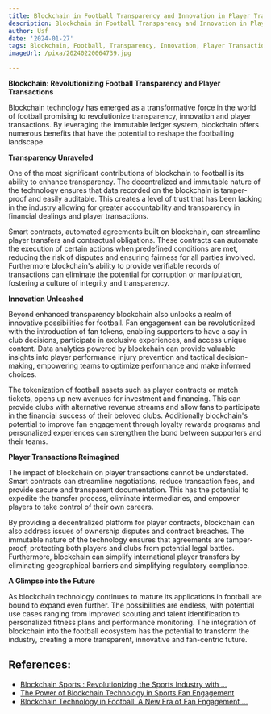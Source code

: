 ```yaml
---
title: Blockchain in Football Transparency and Innovation in Player Transactions
description: Blockchain in Football Transparency and Innovation in Player Transactions
author: Usf
date: '2024-01-27'
tags: Blockchain, Football, Transparency, Innovation, Player Transactions
imageUrl: /pixa/20240220064739.jpg

---
```

**Blockchain: Revolutionizing Football Transparency and Player Transactions**

Blockchain technology  has emerged as  a transformative force in the world of football promising to revolutionize transparency, innovation and player transactions. By  leveraging the immutable ledger system, blockchain offers numerous benefits that have the potential  to reshape  the  footballing landscape.

 **Transparency Unraveled**

One of the most significant contributions of blockchain to football is its ability to enhance transparency.  The decentralized and  immutable nature of the technology ensures that data recorded on the blockchain is tamper-proof and easily auditable. This creates a level of  trust that has been lacking in  the industry allowing for greater accountability and  transparency  in  financial dealings and player transactions.

Smart contracts, automated agreements built on blockchain,  can streamline player transfers and contractual obligations. These contracts  can automate the execution of certain actions when predefined conditions are met, reducing the risk of disputes and ensuring fairness for all parties involved. Furthermore blockchain's ability to provide verifiable records of transactions can eliminate the potential for  corruption or manipulation, fostering a culture of integrity and transparency.

**Innovation Unleashed**

Beyond enhanced transparency  blockchain also unlocks a realm of innovative possibilities for football. Fan engagement can be  revolutionized with the introduction  of fan tokens, enabling supporters to have a say in  club decisions, participate in  exclusive experiences, and access unique content. Data analytics powered by blockchain can provide valuable insights into player performance injury prevention and tactical decision-making, empowering teams to optimize performance and make informed choices.

The tokenization of football assets such as player contracts or match tickets,  opens up new  avenues for investment and financing. This can provide clubs with alternative revenue streams and allow fans  to participate in the financial success  of  their beloved clubs. Additionally blockchain's  potential to  improve fan engagement through loyalty rewards programs and  personalized experiences can strengthen the bond between supporters  and their teams.

**Player Transactions Reimagined**

The impact of blockchain on player transactions cannot be understated. Smart  contracts can streamline negotiations, reduce transaction fees, and provide secure and transparent  documentation. This has the  potential to expedite  the transfer  process, eliminate intermediaries, and empower players  to take control  of their own careers.

By providing a decentralized platform for player contracts, blockchain can also address issues of ownership disputes and contract breaches.  The immutable nature of the technology ensures  that agreements are tamper-proof, protecting both players and clubs from potential legal battles. Furthermore, blockchain can simplify international player transfers  by eliminating geographical barriers and simplifying regulatory compliance.

**A Glimpse into the Future**

As blockchain technology continues to mature  its applications  in football are bound to expand even further. The possibilities are endless, with potential use cases ranging from improved scouting and talent identification to personalized  fitness plans and  performance monitoring. The integration of  blockchain into the football ecosystem has the potential to  transform the industry, creating a more transparent, innovative and fan-centric future.

## References:
- [Blockchain Sports : Revolutionizing the Sports Industry with ...](https://medium.com/@harmonielabel/blockchain-sports-revolutionizing-the-sports-industry-with-transparency-and-fan-engagement-1051a9f703da)
- [The Power of Blockchain Technology in Sports Fan Engagement](https://www.ciocoverage.com/the-power-of-blockchain-technology-in-sports-fan-engagement/)
- [Blockchain Technology in Football: A New Era of Fan Engagement ...](https://medium.com/@uchennao762/football-also-known-as-soccer-in-some-parts-of-the-world-has-captured-the-hearts-of-millions-for-e5bcd6526bda)
